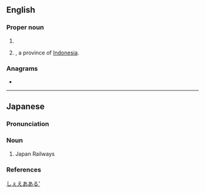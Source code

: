 {{also|jr|Jr|Jr.}}
==English==

===Proper noun===
{{en-proper noun}}

# {{io|lang=en|{{w|Japan Railways}}}}
# {{ao|lang=en|[[West Java]]|nodot=1}}, a province of [[Indonesia]].

===Anagrams===
* {{anagrams|en|a=jr|RJ}}

----

==Japanese==

===Pronunciation===
{{ja-pron|ジェイアール|acc=3|acc_ref=NHK}}

===Noun===
{{ja-noun|ジェイアール}}

# Japan Railways

===References===
<references/>

[[Category:Japanese nouns|しぇえあある']]